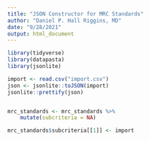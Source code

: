 ```yaml
---
title: "JSON Constructor for MRC Standards"
author: "Daniel P. Hall Riggins, MD"
date: "9/28/2021"
output: html_document
---
```


```r
library(tidyverse)
library(datapasta)
library(jsonlite)
```


```r
import <- read.csv("import.csv")
json <- jsonlite::toJSON(import)
jsonlite::prettify(json)


mrc_standards <- mrc_standards %>%
    mutate(subcriteria = NA)

mrc_standards$subcriteria[[1]] <- import
```

